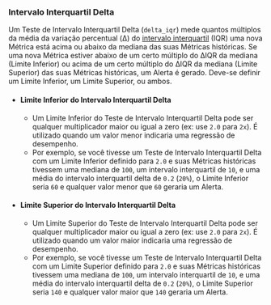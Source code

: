 ### Intervalo Interquartil Delta

Um Teste de Intervalo Interquartil Delta (`delta_iqr`) mede quantos múltiplos da média da variação percentual (Δ) do [intervalo interquartil](https://en.wikipedia.org/wiki/Interquartile_range) (IQR) uma nova Métrica está acima ou abaixo da mediana das suas Métricas históricas. Se uma nova Métrica estiver abaixo de um certo múltiplo do ΔIQR da mediana (Limite Inferior) ou acima de um certo múltiplo do ΔIQR da mediana (Limite Superior) das suas Métricas históricas, um Alerta é gerado. Deve-se definir um Limite Inferior, um Limite Superior, ou ambos.

- #### Limite Inferior do Intervalo Interquartil Delta
  - Um Limite Inferior do Teste de Intervalo Interquartil Delta pode ser qualquer multiplicador maior ou igual a zero (ex: use `2.0` para `2x`). É utilizado quando um valor menor indicaria uma regressão de desempenho.
  - Por exemplo, se você tivesse um Teste de Intervalo Interquartil Delta com um Limite Inferior definido para `2.0` e suas Métricas históricas tivessem uma mediana de `100`, um intervalo interquartil de `10`, e uma média do intervalo interquartil delta de `0.2` (`20%`), o Limite Inferior seria `60` e qualquer valor menor que `60` geraria um Alerta.
- #### Limite Superior do Intervalo Interquartil Delta
  - Um Limite Superior do Teste de Intervalo Interquartil Delta pode ser qualquer multiplicador maior ou igual a zero (ex: use `2.0` para `2x`). É utilizado quando um valor maior indicaria uma regressão de desempenho.
  - Por exemplo, se você tivesse um Teste de Intervalo Interquartil Delta com um Limite Superior definido para `2.0` e suas Métricas históricas tivessem uma mediana de `100`, um intervalo interquartil de `10`, e uma média do intervalo interquartil delta de `0.2` (`20%`), o Limite Superior seria `140` e qualquer valor maior que `140` geraria um Alerta.